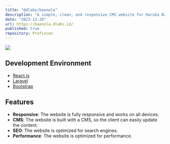 ---
title: "@dlabs/baenola"
description: "A simple, clean, and responsive CMS website for Haruka Baenola Skincare."
date: "2023-12-20"
url: https://baenola.dlabs.id/
published: true
repository: Profixcon
---


[![](https://ambonxnobody.vercel.app/projects/baenola.png)](https://www.instagram.com/harukaskincare)

## Development Environment

- [React.js](https://reactjs.org/)
- [Laravel](https://laravel.com/)
- [Bootstrap](https://getbootstrap.com/)

## Features

- **Responsive**: The website is fully responsive and works on all devices.
- **CMS**: The website is built with a CMS, so the client can easily update the content.
- **SEO**: The website is optimized for search engines.
- **Performance**: The website is optimized for performance.

